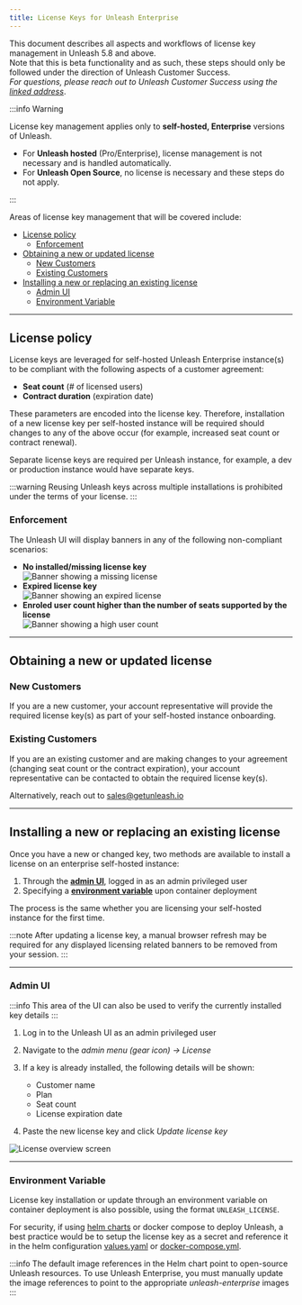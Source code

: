 ```yaml
---
title: License Keys for Unleash Enterprise
---
```



This document describes all aspects and workflows of license key management in Unleash 5.8 and above.  
Note that this is beta functionality and as such, these steps should only be followed under the direction of Unleash Customer Success.  
_For questions, please reach out to Unleash Customer Success using the [linked address](mailto:customersuccess@getunleash.io)_.

:::info Warning

License key management applies only to **self-hosted, Enterprise** versions of Unleash.

-   For **Unleash hosted** (Pro/Enterprise), license management is not necessary and is handled automatically.
-   For **Unleash Open Source**, no license is necessary and these steps do not apply.

:::

Areas of license key management that will be covered include:

-   [License policy](#license-policy)
    -   [Enforcement](#enforcement)
-   [Obtaining a new or updated license](#obtaining-a-new-or-updated-license)
    -   [New Customers](#new-customers)
    -   [Existing Customers](#existing-customers)
-   [Installing a new or replacing an existing license](#installing-a-new-or-replacing-an-existing-license)
    -   [Admin UI](#admin-ui)
    -   [Environment Variable](#environment-variable)

---

## License policy

License keys are leveraged for self-hosted Unleash Enterprise instance(s) to be compliant with the following aspects of a customer agreement:

-   **Seat count** (# of licensed users)
-   **Contract duration** (expiration date)

These parameters are encoded into the license key. Therefore, installation of a new license key per self-hosted instance will be required should changes to any of the above occur (for example, increased seat count or contract renewal).

Separate license keys are required per Unleash instance, for example, a dev or production instance would have separate keys.

:::warning
Reusing Unleash keys across multiple installations is prohibited under the terms of your license.
:::

### Enforcement

The Unleash UI will display banners in any of the following non-compliant scenarios:

-   **No installed/missing license key**  
    ![Banner showing a missing license](/img/license-banner-missing.png)
-   **Expired license key**  
    ![Banner showing an expired license](/img/license-banner-expired.png)
-   **Enroled user count higher than the number of seats supported by the license**  
    ![Banner showing a high user count](/img/license-banner-highuser.png)

---

## Obtaining a new or updated license

### New Customers

If you are a new customer, your account representative will provide the required license key(s) as part of your self-hosted instance onboarding.

### Existing Customers

If you are an existing customer and are making changes to your agreement (changing seat count or the contract expiration), your account representative can be contacted to obtain the required license key(s).

Alternatively, reach out to sales@getunleash.io

---

## Installing a new or replacing an existing license

Once you have a new or changed key, two methods are available to install a license on an enterprise self-hosted instance:

1. Through the [**admin UI**](#admin-ui), logged in as an admin privileged user
2. Specifying a [**environment variable**](#environment-variable) upon container deployment

The process is the same whether you are licensing your self-hosted instance for the first time.

:::note
After updating a license key, a manual browser refresh may be required for any displayed licensing related banners to be removed from your session.
:::

---

### Admin UI

:::info
This area of the UI can also be used to verify the currently installed key details
:::

1. Log in to the Unleash UI as an admin privileged user
2. Navigate to the _admin menu (gear icon) -> License_
3. If a key is already installed, the following details will be shown:

    - Customer name
    - Plan
    - Seat count
    - License expiration date

4. Paste the new license key and click _Update license key_

![License overview screen](/img/license-overview.png)

---

### Environment Variable

License key installation or update through an environment variable on container deployment is also possible, using the format `UNLEASH_LICENSE`.

For security, if using [helm charts](https://github.com/Unleash/helm-charts) or docker compose to deploy Unleash, a best practice would be to setup the license key as a secret and reference it in the helm configuration [values.yaml](https://github.com/Unleash/helm-charts/blob/main/charts/unleash/values.yaml) or [docker-compose.yml](https://github.com/Unleash/unleash/blob/main/docker-compose.yml).

:::info
The default image references in the Helm chart point to open-source Unleash resources. To use Unleash Enterprise, you must manually update the image references to point to the appropriate _unleash-enterprise_ images
:::
